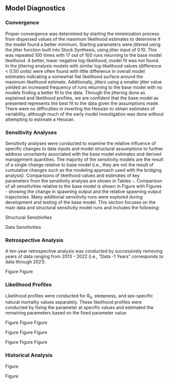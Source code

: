 ## Model Diagnostics

### Convergence

Proper convergence was determined by starting the minimization process from dispersed values of the maximum likelihood estimates to determine if the model found a better minimum. Starting parameters were jittered using the jitter function built into Stock Synthesis, using jitter input of 0.10. This was repeated 100 times with 17 out of 100 runs returning to the base model likelihood. A better, lower negative log-likelihood, model fit was not found. In the jittering analysis models with similar log-likelihood values (difference < 0.50 units) were often found with little difference in overall model estimates indicating a somewhat flat likelihood surface around the maximum likelihood estimate. Additionally, jitters using a smaller jitter value yielded an increased frequency of runs returning to the base model with no models finding a better fit to the data. Through the jittering done as explained and likelihood profiles, we are confident that the base model as presented represents the best fit to the data given the assumptions made. There were no difficulties in inverting the Hessian to obtain estimates of variability, although much of the early model investigation was done without attempting to estimate a Hessian.

### Sensitivity Analyses {#sensitivities}

Sensitivity analyses were conducted to examine the relative influence of specific changes to data inputs and model structural assumptions to further address uncertainty associated with the base model estimates and derived management quantities.  The majority of the sensitivity models are the result of a single change relative to base model (i.e., they are not the result of cumulative changes such as the modeling approach used with the bridging analysis). Comparisons of likelihood values and estimates of key parameters from the sensitivity analysis are shown in Tables \ref{tab:tab-sens-1}-\ref{tab:tab-sens-3}. Comparison of all sensitivities relative to the base model is shown in Figure \ref{fig:sens-all} with Figures \ref{fig:sens-ssb-1}-\ref{fig:sens-depl-3} showing the change in spawning output and the relative spawning output trajectories. Many additional sensitivity runs were explored during development and testing of the base model. This section focuses on the main data and structural sensitivity model runs and includes the following:

Structural Sensitivities

\begin{enumerate}
   
  \item  Estimate natural mortality ($M$) for each sex.
  
  \item Estimate steepness ($h$).
  
  \item Estimate $M$ for each sex and $h$.
  
  \item Fix recruitment to be equal to the stock-recruitment curve (no recruitment deviations).
  
  \item Set the CPFV selectivity to be asymptotic for the period of 2004-2022.
  
  \item Apply Dirichlet data weights.
  
  \item Apply McAllister-Ianelli data weights.

\end{enumerate}

Data Sensitivities

\begin{enumerate}
   
  \item Reduce the PR catch between 1970-1982 to half of the fleet's average catch for that period of time.
  
  \item Eliminate down weighting of the historical CPFV ages (lambda = 1.0).
  
  \item Remove all age data and fix growth at the estimates.
  
  \item Remove the CPFV cooperative collection ages in 2022.
  
  \item Remove the NWFSC WCGBT survey lengths and ages.
  
  \item Remove all fishery-dependent indices of abundance.
  
  \item Remove the CCFRP Hook and Line survey data (index, lengths, and ages).
  
  \item Remove the CDFW ROV survey data (index and lengths).
  
  \item Remove the NWFSC Hook and Line survey data (index, lengths, and ages).
  
  \item Remove the NWFSC Hook and Line survey age data only.
  
  \item Remove the NWFSC Hook and Line survey length and age data (retain only the index of abundance).
  
  \item Remove the NWFSC Hook and Line survey index of abundance (retain the lengths and ages).
  
  \item Remove the NWFSC Hook and Line, CCFRP Hook and Line, and CDFW ROV survey data (indices, lengths, and ages).

  
\end{enumerate}


### Retrospective Analysis

A ten-year retrospective analysis was conducted by successively removing years of data ranging from 2013 - 2022 (i.e., "Data -1 Years" corresponds to data through 2021). 

Figure \ref{fig:retro-ssb}
Figure \ref{fig:retro-depl}

### Likelihood Profiles

Likelihood profiles were conducted for $R_0$, steepness, and sex-specific natural mortality values separately. These likelihood profiles were conducted by fixing the parameter at specific values and estimated the remaining parameters based on the fixed parameter value.

Figure \ref{fig:r0-profile}
Figure \ref{fig:r0-ssb}
Figure \ref{fig:r0-depl}

Figure \ref{fig:h-profile}
Figure \ref{fig:h-ssb}
Figure \ref{fig:h-depl}

Figure \ref{fig:m-profile}
Figure \ref{fig:m-ssb}
Figure \ref{fig:m-depl}

### Historical Analysis

Figure \ref{fig:comp-assess-sb}

Figure \ref{fig:comp-assess-depl}

